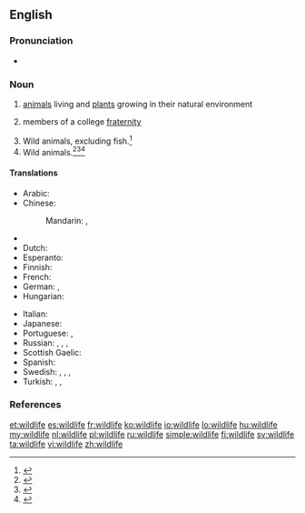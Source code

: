 ==English==

===Pronunciation===
* {{IPA|/ˈwaɪldlaɪf/}}

===Noun===
{{wikipedia}}
{{en-noun|-}}

# [[animals]] living and [[plants]] growing in their natural environment
# {{slang}} members of a college [[fraternity]]
# Wild animals, excluding fish.<ref name="wa">{{cite web
|url=http://www.ecy.wa.gov/programs/tcp/policies/terrestrial/TEEDefinitions.htm
|title=Definitions and Acronyms
|publisher=Department of Ecology State of Washington
|accessdate=2011-04-28}}</ref>
# Wild animals.<ref name="ncar">{{cite web
|url=http://www.ncwildlife.org/Regs/Regs_Definition_Terms.htm
|title=Regulation definitions
|publisher=North Carolina Wildlife Resources Commission
|accessdate=2011-04-28}}</ref><ref name="streamkeepers">{{cite web
|url=http://www.pskf.ca/publications/glossary.html
|title=Glossary
|publisher=The Pacific Streamkeepers Federation
|accessdate=2011-04-28}}</ref><ref name="santaclara">{{cite web
|url=http://www.scvas.org/index.php?page=text&id=wdpdict
|title=Wetlands Discovery Program Dictionary
|publisher=Santa Clara Valley Audubon society
|accessdate=2011-04-28}}</ref>

====Translations====
{{trans-top|animals living in their natural environment}}
* Arabic: {{t-|ar|الحياة البرية|f|tr=al-Hayaa al-barríyya}}
* Chinese:
*: Mandarin: {{t-|cmn|野生動物|sc=Hani}}, {{t-|cmn|野生动物|tr=yěshēng dòngwù|sc=Hani}}
* {{trreq|cs}}
* Dutch: {{t-|nl|wildleven|n}}
* Esperanto: {{t|eo|faŭno}}
* Finnish: {{t-|fi|villieläin|p|alt=villieläimet}}
* French: {{t+|fr|faune|f}}
* German: {{t+|de|Tierwelt|f}},  {{t+|de|Fauna|f}}
* Hungarian: {{t-|hu|vadvilág}}
{{trans-mid}}
* Italian: {{t+|it|fauna|f}}
* Japanese: {{t-|ja|野生動物|tr=やせいどうぶつ, yasei dōbutsu}}
* Portuguese: {{t-|pt|vida selvagem|f}}, {{t|pt|fauna|f}}
* Russian: {{t-|ru|дикая природа|f|tr=díkaja priróda}},  {{t-|ru|живая природа|f|tr=živája priróda}},  {{t-|ru|животный мир|m|tr=živótnyj mir}},  {{t+|ru|фауна|f|tr=fáuna}}
* Scottish Gaelic: {{t-|gd|fiadh-bheatha|f|xs=Scottish Gaelic}}
* Spanish: {{t-|es|vida silvestre|f}}
* Swedish: {{t+|sv|vilt|n}}, {{t+|sv|natur|c}}, {{t+|sv|fauna|c}}, {{t+|sv|flora|c}}
* Turkish: {{t-|tr|vahşi yaşam}},  {{t-|tr|vahşi hayat}},  {{t-|tr|vahşi doğa}}
{{trans-bottom}}

{{trans-top|slang: members of a college fraternity}}
{{trans-mid}}
{{trans-bottom}}

===References===
<references />

[[et:wildlife]]
[[es:wildlife]]
[[fr:wildlife]]
[[ko:wildlife]]
[[io:wildlife]]
[[lo:wildlife]]
[[hu:wildlife]]
[[my:wildlife]]
[[nl:wildlife]]
[[pl:wildlife]]
[[ru:wildlife]]
[[simple:wildlife]]
[[fi:wildlife]]
[[sv:wildlife]]
[[ta:wildlife]]
[[vi:wildlife]]
[[zh:wildlife]]